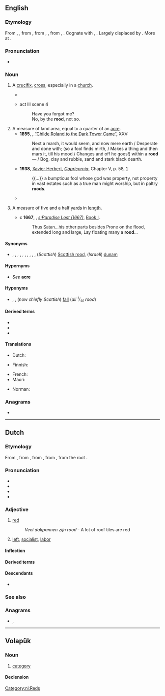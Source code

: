 {{also|Rööd}}
==English==

===Etymology===
From {{inh|en|enm|rode|id=cross}}, {{m|enm|rood|id=cross|t=cross, rood}}, from {{inh|en|ang|rōd||a rod, pole, rood (land measure), plot of land of a square rod, a cross, rood (as in Holy-rood), gallows, a cross on which a person is executed, death on a cross, crucifix}}, from {{inh|en|gem-pro|*rōdō}}, {{m|gem-pro|*rōdǭ||rod, pole}}, from {{der|en|ine-pro|*rōt-}}, {{m|ine-pro|*reh₁t-||bar, beam, stem}}. Cognate with {{cog|de|Rute||rod, cane, pole}}, {{cog|no|roda||rod}}. Largely displaced by {{m|en|cross}}. More at {{m|en|rod}}.

===Pronunciation===
* {{IPA|en|/ɹuːd/}}

===Noun===
{{en-noun}}

# {{lb|en|archaic}} A [[crucifix]], [[cross]], especially in a [[church]].
#* {{RQ:Holinshed Chronicles|volume=I|book=Ireland|chapter=The Thirde Booke of the Historie of Ireland, Comprising the Raigne of [[w:Henry VIII of England|Henry the Eyght]]: [...]|pages=77–78|pageref=77|column=2|format=full|passage=The Citizens in their rage, imagining that euery poſt in the Churche had bin one of y{{sup|e}} Souldyers, ſhot habbe or nabbe at randon{{sic|random}} uppe to the '''Roode''' lofte, and to the Chancell, leauing ſome of theyr arrowes ſticking in the Images.}}
#* {{RQ:Shakespeare Hamlet}} act III scene 4
#*: Have you forgot me?
#*: No, by the '''rood''', not so.
# A measure of land area, equal to a quarter of an [[acre]].
#* '''1855''', {{w|Robert Browning}}, [[s:Childe Roland to the Dark Tower Came|“Childe Roland to the Dark Tower Came”]], XXV:
#*: Next a marsh, it would seem, and now mere earth / Desperate and done with; (so a fool finds mirth, / Makes a thing and then mars it, till his mood / Changes and off he goes!) within a '''rood'''— / Bog, clay and rubble, sand and stark black dearth.
#* '''1938''', [[w:Xavier Herbert|Xavier Herbert]], ''[[w:Capricornia (novel)|Capricornia]]'', Chapter V, p. 58, [https://archive.org/details/capricornianovel00herb]
#*: {{...}} a bumptious fool whose god was property, not property in vast estates such as a true man might worship, but in paltry '''roods'''.
#* {{quote-book|1=en|year=1956|year_published=1972|author=Anthony Burgess|authorlink=Anthony Burgess|title=Time for a Tiger|series=The Malayan Trilogy|page=195|passage=Perhaps, however, he could ensure against being completely alone by cultivating the few '''roods''' of garden wished upon him.}}
# {{lb|en|UK|dialect|obsolete}} A measure of five and a half [[yard]]s in [[length]].
#* c '''1667''', {{w|John Milton}}, ''[[s:Paradise Lost (1667)]]'', [[s:Paradise Lost (1667)#Book I|Book I]].
#*: Thus Satan...his other parts besides Prone on the flood, extended long and large, Lay floating many a '''rood'''...

====Synonyms====
* {{sense|quarter of an acre}} {{l|en|farthingdale}}, {{l|en|day's work}}, {{l|en|daywork}}, {{l|en|farthing}}, {{l|en|ferling}}, {{l|en|farthingdeal}}, {{l|en|farthingdole}}, {{l|en|farundel}}, {{l|en|yard}}, {{l|en|rod}}, (''Scottish'') [[Scottish rood]], (''Israeli'') [[dunam]]

====Hypernyms====
* {{sense|quarter of an acre}} ''See'' '''[[acre]]'''

====Hyponyms====
* {{sense|quarter of an acre}} {{l|en|lug}}, {{l|en|perch}}, (''now chiefly Scottish'') [[fall]] (''all <sup><small>1</small></sup>/<sub><small>40</small></sub> rood'')

====Derived terms====
* {{l|en|rood beam}}
* {{l|en|rood loft}}
* {{l|en|rood screen}}

====Translations====
{{trans-top|crucifix}}
* Dutch: {{t+|nl|kruis|n}}
{{trans-mid}}
* Finnish: {{t+|fi|krusifiksi}}
{{trans-bottom}}

{{trans-top|quarter of an acre}}
* French: {{t+|fr|vergée|f}}
* Maori: {{t|mi|rūri}}
{{trans-mid}}
* Norman: {{t|nrf|pèrque|f}}
{{trans-bottom}}

===Anagrams===
* {{anagrams|en|a=door|door|odor|ordo}}

----

==Dutch==
{{wikipedia|lang=nl}}

===Etymology===
From {{inh|nl|dum|rôot}}, from {{inh|nl|odt|rōt}}, from {{inh|nl|gem-pro|*raudaz}}, from {{der|nl|ine-pro|*h₁rowdʰós}}, from the root {{m|ine-pro|*h₁rewdʰ-}}.

===Pronunciation===
* {{IPA|nl|/roːt/}}
* {{audio|nl|Nl-rood.ogg|audio}}
* {{hyphenation|nl|rood}}
* {{rhymes|nl|oːt}}

===Adjective===
{{nl-adj|roder}}

# [[red]]
#: ''Veel dakpannen zijn rood'' - A lot of roof tiles are red
# {{lb|nl|politics}} [[left]], [[socialist]], [[labor]]

====Inflection====
{{nl-decl-adj|rode}}

====Derived terms====
{{der4
|nl|avondrood
|bloedrood
|bordeauxrood
|donkerrood
|infrarood
|kardinaalrood
|karmijnrood
|karmozijnrood
|kersrood
|knalrood
|koraalrood
|lichtrood
|morgenrood
|oranjerood
|paarsrood
|robijnrood
|rodehond
|rodekool
|roodaarde
|roodachtig
|roodbaard
|roodbaars
|roodblaar
|roodbont
|roodborstje
|roodbruin
|roodfilter
|roodforel
|roodgeel
|roodgieter
|roodgloeiend
|roodharig
|roodheid
|roodhert
|roodhuid
|Roodkapje
|roodkop
|roodkoper
|roodkoraal
|roodkorst
|roodmus
|roodpootvalk
|roodstuitzwaluw
|roodvonk
|roodwangig
|roodwild
|rooie cent
|rozerood
|rozenrood
|schaamrood
|scharlakenrood
|vuurrood
|wijnrood
}}

====Descendants====
* {{desc|af|rooi}}

===See also===
{{table:colors/nl}}

===Anagrams===
* {{l|nl|door}}, {{l|nl|oord}}

[[Category:nl:Reds]]

----

==Volapük==

===Noun===
{{vo-noun}}

# [[category]]

====Declension====
{{vo-decl-noun}}